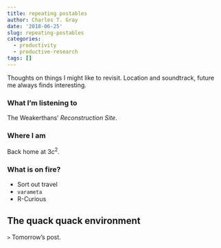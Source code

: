```yaml
---
title: repeating postables
author: Charles T. Gray
date: '2018-06-25'
slug: repeating-postables
categories:
  - productivity
  - productive-research
tags: []
---
```


Thoughts on things I might like to revisit. Location and soundtrack, future me always finds interesting. 

### What I'm listening to

The Weakerthans' *Reconstruction Site*. 

### Where I am

Back home at $3c^2$. 

### What is on fire?

- Sort out travel
- `varameta`
- R-Curious

## The quack quack environment

`>` Tomorrow's post.
